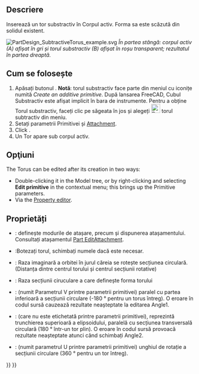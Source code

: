 <languages/>

{{Docnav
|[[PartDesign_SubtractiveEllipsoid|Subtractive ellipsoid]]
|‎[[PartDesign_SubtractivePrism|Subtractive prism]]
|[[PartDesign_Workbench|PartDesign]]
|IconL=PartDesign_SubtractiveEllipsoid.svg
|IconR=PartDesign_SubtractivePrism.svg
|IconC=Workbench_PartDesign.svg
}}

<div class="mw-translate-fuzzy">
{{GuiCommand|Name=PartDesign SubtractiveTorus|Workbenches=[[PartDesign Workbench|PartDesign]]|MenuLocation=Part Design → Create a subtractive primitive → Subtractive Torus|Shortcut=None|SeeAlso=[[PartDesign CompPrimitiveSubtractive]]}}
</div>

<span id="Description"></span>
==Descriere==

Inserează un tor substractiv în Corpul activ. Forma sa este scăzută din solidul existent.

[[File:PartDesign_SubtractiveTorus_example.svg|none]]
''În partea stângă: corpul activ (A) afișat în gri și torul substractiv (B) afișat în roșu transparent; rezultatul în partea dreaptă.''

<span id="Usage"></span>
<div class="mw-translate-fuzzy">
== Cum se folosește ==
</div>

<div class="mw-translate-fuzzy">
# Apăsați butonul {{KEY|[[Image:PartDesign SubtractiveTorus.png|24px]] '''Subtractive Torus'''}}. '''Notă''': torul substractiv face parte din meniul cu iconițe numită ''Create an additive primitive''. După lansarea FreeCAD, Cubul Substractiv este afișat implicit în bara de instrumente. Pentru a obține Torul substractiv, faceți clic pe săgeata în jos și alegeți [[Image:PartDesign SubtractiveTorus.png|24px]]  torul subtractiv din meniu.
# Setați parametrii Primitivei și [[Part_EditAttachment|Attachment]].
# Click {{KEY|OK}}.
# Un Tor apare sub corpul activ.
</div>

<span id="Options"></span>
== Opţiuni ==

<div class="mw-translate-fuzzy">
The Torus can be edited after its creation in two ways:
* Double-clicking it in the Model tree, or by right-clicking and selecting '''Edit primitive''' in the contextual menu; this brings up the Primitive parameters.
* Via the [[Property editor]].
</div>

<span id="Properties"></span>
==Proprietăți==

<div class="mw-translate-fuzzy">
* {{PropertyData|Attachment}}: definește modurile de atașare, precum și dispunerea atașamentului. Consultați atașamentul [[Part EditAttachment]].
* {{PropertyData|Label}}:Botezați torul, schimbați numele dacă este necesar.
* {{PropertyData|Radius1}}: Raza imaginară a orbitei în jurul căreia se rotește secțiunea circulară. (Distanța dintre centrul torului și centrul secțiunii rotative)
* {{PropertyData|Radius2}}: Raza secțiunii ciruculare a care definește forma torului 
* {{PropertyData|Angle1}}: (numit Parametrul V printre parametrii primitivei) paralel cu partea inferioară a secțiunii circulare (-180 ° pentru un torus întreg). O eroare în codul sursă cauzează rezultate neașteptate la editarea Angle1.
* {{PropertyData|Angle2}}: (care nu este etichetată printre parametrii primitivei), reprezintă trunchierea superioară a elipsoidului, paralelă cu secțiunea transversală circulară (180 ° într-un tor plin). O eroare în codul sursă provoacă rezultate neașteptate atunci când schimbați Angle2.
* {{PropertyData|Angle3}}: (numit parametrul U printre parametrii primitivei) unghiul de rotație a secțiunii circulare (360 ° pentru un tor întreg).
</div>


{{Docnav
|[[PartDesign_SubtractiveEllipsoid|Subtractive ellipsoid]]
|‎[[PartDesign_SubtractivePrism|Subtractive prism]]
|[[PartDesign_Workbench|PartDesign]]
|IconL=PartDesign_SubtractiveEllipsoid.svg
|IconR=PartDesign_SubtractivePrism.svg
|IconC=Workbench_PartDesign.svg
}}

{{PartDesign_Tools_navi{{#translation:}}}}
{{Userdocnavi{{#translation:}}}}